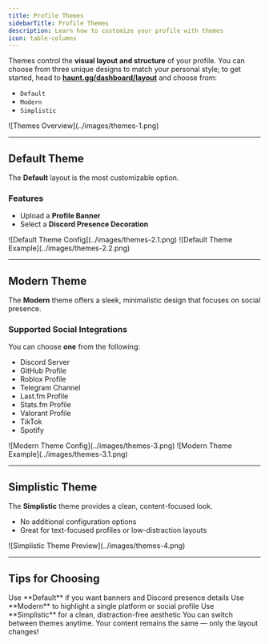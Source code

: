 ```yaml
---
title: Profile Themes
sidebarTitle: Profile Themes
description: Learn how to customize your profile with themes
icon: table-columns
---
```


Themes control the **visual layout and structure** of your profile. You can choose from three unique designs to match your personal style; to get started, head to [**haunt.gg/dashboard/layout**](https://haunt.gg/dashboard/layout) and choose from:

- `Default`
- `Modern`
- `Simplistic`

<Frame caption="Theme Selection Page">
  ![Themes Overview](../images/themes-1.png)
</Frame>

---

## Default Theme

The **Default** layout is the most customizable option.

### Features

- Upload a **Profile Banner**
- Select a **Discord Presence Decoration** 

<Frame caption="Default Theme Configuration">
  ![Default Theme Config](../images/themes-2.1.png)
</Frame>

<Frame caption="Default Theme Preview">
  ![Default Theme Example](../images/themes-2.2.png)
</Frame>

---

## Modern Theme

The **Modern** theme offers a sleek, minimalistic design that focuses on social presence.

### Supported Social Integrations

You can choose **one** from the following:

- Discord Server
- GitHub Profile
- Roblox Profile
- Telegram Channel
- Last.fm Profile
- Stats.fm Profile
- Valorant Profile
- TikTok
- Spotify

<Frame caption="Modern Theme Configuration Options">
  ![Modern Theme Config](../images/themes-3.png)
</Frame>

<Frame caption="Modern Theme Preview">
  ![Modern Theme Example](../images/themes-3.1.png)
</Frame>

---

## Simplistic Theme

The **Simplistic** theme provides a clean, content-focused look.

- No additional configuration options
- Great for text-focused profiles or low-distraction layouts

<Frame caption="Simplistic Theme Example">
  ![Simplistic Theme Preview](../images/themes-4.png)
</Frame>

---

## Tips for Choosing

<Checklist>
  <Check>Use **Default** if you want banners and Discord presence details</Check>
  <Check>Use **Modern** to highlight a single platform or social profile</Check>
  <Check>Use **Simplistic** for a clean, distraction-free aesthetic</Check>
</Checklist>

<Note>
You can switch between themes anytime. Your content remains the same — only the layout changes!
</Note>
